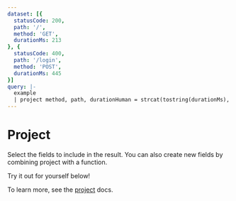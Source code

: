 ```yaml
---
dataset: [{
  statusCode: 200,
  path: '/',
  method: 'GET',
  durationMs: 213
}, {
  statusCode: 400,
  path: '/login',
  method: 'POST',
  durationMs: 445
}]
query: |-
  example
  | project method, path, durationHuman = strcat(tostring(durationMs), "ms")
---
```


# Project

Select the fields to include in the result. You can also create new fields by 
combining project with a function.

Try it out for yourself below!

<AplByExampleEditor />

To learn more, see the [project](/docs/apl/tabular-operators/project-operator) docs.
